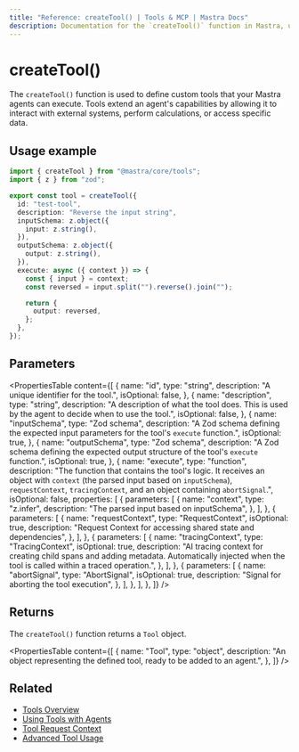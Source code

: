 ```yaml
---
title: "Reference: createTool() | Tools & MCP | Mastra Docs"
description: Documentation for the `createTool()` function in Mastra, used to define custom tools for agents.
---
```


# createTool()

The `createTool()` function is used to define custom tools that your Mastra agents can execute. Tools extend an agent's capabilities by allowing it to interact with external systems, perform calculations, or access specific data.

## Usage example

```typescript title="src/mastra/tools/reverse-tool.ts" showLineNumbers copy
import { createTool } from "@mastra/core/tools";
import { z } from "zod";

export const tool = createTool({
  id: "test-tool",
  description: "Reverse the input string",
  inputSchema: z.object({
    input: z.string(),
  }),
  outputSchema: z.object({
    output: z.string(),
  }),
  execute: async ({ context }) => {
    const { input } = context;
    const reversed = input.split("").reverse().join("");

    return {
      output: reversed,
    };
  },
});
```

## Parameters

<PropertiesTable
  content={[
    {
      name: "id",
      type: "string",
      description: "A unique identifier for the tool.",
      isOptional: false,
    },
    {
      name: "description",
      type: "string",
      description:
        "A description of what the tool does. This is used by the agent to decide when to use the tool.",
      isOptional: false,
    },
    {
      name: "inputSchema",
      type: "Zod schema",
      description:
        "A Zod schema defining the expected input parameters for the tool's `execute` function.",
      isOptional: true,
    },
    {
      name: "outputSchema",
      type: "Zod schema",
      description:
        "A Zod schema defining the expected output structure of the tool's `execute` function.",
      isOptional: true,
    },
    {
      name: "execute",
      type: "function",
      description:
        "The function that contains the tool's logic. It receives an object with `context` (the parsed input based on `inputSchema`), `requestContext`, `tracingContext`, and an object containing `abortSignal`.",
      isOptional: false,
      properties: [
        {
          parameters: [
            {
              name: "context",
              type: "z.infer<TInput>",
              description: "The parsed input based on inputSchema",
            },
          ],
        },
        {
          parameters: [
            {
              name: "requestContext",
              type: "RequestContext",
              isOptional: true,
              description:
                "Request Context for accessing shared state and dependencies",
            },
          ],
        },
        {
          parameters: [
            {
              name: "tracingContext",
              type: "TracingContext",
              isOptional: true,
              description:
                "AI tracing context for creating child spans and adding metadata. Automatically injected when the tool is called within a traced operation.",
            },
          ],
        },
        {
          parameters: [
            {
              name: "abortSignal",
              type: "AbortSignal",
              isOptional: true,
              description: "Signal for aborting the tool execution",
            },
          ],
        },
      ],
    },
  ]}
/>

## Returns

The `createTool()` function returns a `Tool` object.

<PropertiesTable
  content={[
    {
      name: "Tool",
      type: "object",
      description:
        "An object representing the defined tool, ready to be added to an agent.",
    },
  ]}
/>

## Related

- [Tools Overview](/docs/tools-mcp/overview)
- [Using Tools with Agents](/docs/agents/using-tools)
- [Tool Request Context](/docs/tools-mcp/overview#using-requestcontext)
- [Advanced Tool Usage](/docs/tools-mcp/advanced-usage)

